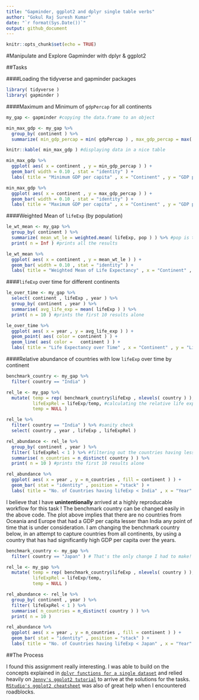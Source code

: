 ```yaml
---
title: "Gapminder, ggplot2 and dplyr single table verbs"
author: "Gokul Raj Suresh Kumar"
date: "`r format(Sys.Date())`"
output: github_document
---
```


```r
knitr::opts_chunk$set(echo = TRUE)
```

#Manipulate and Explore Gapminder with dplyr & ggplot2

##Tasks

####Loading the tidyverse and gapminder packages 

```r
library( tidyverse )
library( gapminder )
```

####Maximum and Minimum of `gdpPercap` for all continents

```r
my_gap <- gapminder #copying the data.frame to an object

min_max_gdp <- my_gap %>% 
  group_by( continent ) %>% 
  summarize( min_gdp_percap = min( gdpPercap ) , max_gdp_percap = max( gdpPercap ) ) 

knitr::kable( min_max_gdp ) #displaying data in a nice table
```

```r
min_max_gdp %>% 
  ggplot( aes( x = continent , y = min_gdp_percap ) ) +
  geom_bar( width = 0.10 , stat = "identity" ) + 
  labs( title = "Minimum GDP per capita" , x = "Continent" , y = "GDP per capita" )

min_max_gdp %>% 
  ggplot( aes( x = continent , y = max_gdp_percap ) ) +
  geom_bar( width = 0.10 , stat = "identity" ) +
  labs( title = "Maximum GDP per capita" , x = "Continent" , y = "GDP per capita" )
```

####Weighted Mean of `lifeExp` (by population) 

```r
le_wt_mean <- my_gap %>% 
  group_by( continent ) %>% 
  summarize( mean_wt_le = weighted.mean( lifeExp, pop ) ) %>% #pop is the weighting factor
  print( n = Inf ) #prints all the results
```

```r
le_wt_mean %>% 
  ggplot( aes( x = continent , y = mean_wt_le ) ) +
  geom_bar( width = 0.10 , stat = "identity" ) +
  labs( title = "Weighted Mean of Life Expectancy" , x = "Continent" , y = "Mean Life     Expectancy" )
```

####`lifeExp` over time for different continents

```r
le_over_time <- my_gap %>%
  select( continent , lifeExp , year ) %>%
  group_by( continent , year ) %>% 
  summarise( avg_life_exp = mean( lifeExp ) ) %>% 
  print( n = 10 ) #prints the first 10 results alone 
```

```r
le_over_time %>%
  ggplot( aes( x = year , y = avg_life_exp ) ) + 
  geom_point( aes( color = continent ) ) + 
  geom_line( aes( color =   continent ) ) +
  labs( title = "Life Expectancy over Time" , x = "Continent" , y = "Life Expectancy" )
```

####Relative abundance of countries with low `lifeExp` over time by continent

```r
benchmark_country <- my_gap %>% 
  filter( country == "India" )

rel_le <- my_gap %>% 
  mutate( temp = rep( benchmark_country$lifeExp , nlevels( country ) ), #creating replicates
          lifeExpRel = lifeExp/temp, #calculating the relative life expectancy
          temp = NULL )
```

```r
rel_le %>% 
  filter( country == "India" ) %>% #sanity check
  select( country , year , lifeExp , lifeExpRel )
```

```r
rel_abundance <- rel_le %>%
  group_by( continent , year ) %>% 
  filter( lifeExpRel < 1 ) %>% #filtering out the countries having lesser life expectancy
  summarise( n_countries = n_distinct( country ) ) %>% 
  print( n = 10 ) #prints the first 10 results alone 
```

```r
rel_abundance %>%
  ggplot( aes( x = year , y = n_countries , fill = continent ) ) + 
  geom_bar( stat = "identity" , position = "stack" ) +
  labs( title = "No. of Countries having lifeExp < India" , x = "Year" , y = "Number of Countries" )
```

I believe that I have **unintentionally** arrived at a highly reproducable workflow for this task ! The benchmark country can be changed easily in the above code. The plot above implies that there are no countries from Oceania and Europe that had a GDP per capita lesser than India any point of time that is under consideration. I am changing the benchmark country below, in an attempt to capture countries from all continents, by using a country that has had significantly high GDP per capita over the years.

```r
benchmark_country <- my_gap %>% 
  filter( country == "Japan" ) # That's the only change I had to make!

rel_le <- my_gap %>% 
  mutate( temp = rep( benchmark_country$lifeExp , nlevels( country ) ), 
          lifeExpRel = lifeExp/temp, 
          temp = NULL )

rel_abundance <- rel_le %>%
  group_by( continent , year ) %>% 
  filter( lifeExpRel < 1 ) %>% 
  summarise( n_countries = n_distinct( country ) ) %>% 
  print( n = 10 )
```

```r
rel_abundance %>%
  ggplot( aes( x = year , y = n_countries , fill = continent ) ) + 
  geom_bar( stat = "identity" , position = "stack" ) +
  labs( title = "No. of Countries having lifeExp < Japan" , x = "Year" , y = "Number of Countries" )
```

##The Process

I found this assignment really interesting. I was able to build on the concepts explained in [`dplyr functions for a single dataset`](http://stat545.com/block010_dplyr-end-single-table.html) and relied heavily on [`Jenny's ggplot2 tutorial`](https://github.com/jennybc/ggplot2-tutorial) to arrive at the solutions for the tasks. [`RStudio's ggplot2 cheatsheet`](https://www.rstudio.com/wp-content/uploads/2015/12/ggplot2-cheatsheet-2.0.pdf) was also of great help when I encountered roadblocks. 

